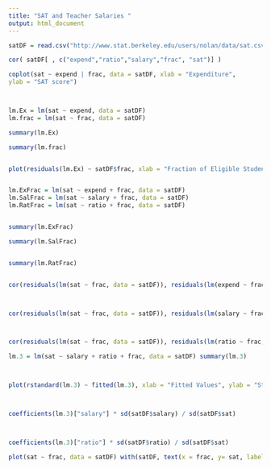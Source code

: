 ```yaml
---
title: "SAT and Teacher Salaries "
output: html_document
---
```



```r
satDF = read.csv("http://www.stat.berkeley.edu/users/nolan/data/sat.csv")

cor( satDF[ , c("expend","ratio","salary","frac", "sat")] )

coplot(sat ~ expend | frac, data = satDF, xlab = "Expenditure",
ylab = "SAT score")



lm.Ex = lm(sat ~ expend, data = satDF) 
lm.frac = lm(sat ~ frac, data = satDF)

summary(lm.Ex)

summary(lm.frac)


plot(residuals(lm.Ex) ~ satDF$frac, xlab = "Fraction of Eligible Students Taking SAT", ylab = "Residuals", main = "Model: SAT scores ~ Expenditures")


lm.ExFrac = lm(sat ~ expend + frac, data = satDF) 
lm.SalFrac = lm(sat ~ salary + frac, data = satDF) 
lm.RatFrac = lm(sat ~ ratio + frac, data = satDF)


summary(lm.ExFrac)

summary(lm.SalFrac)


summary(lm.RatFrac)


cor(residuals(lm(sat ~ frac, data = satDF)), residuals(lm(expend ~ frac, data = satDF)))



cor(residuals(lm(sat ~ frac, data = satDF)), residuals(lm(salary ~ frac, data = satDF)))



cor(residuals(lm(sat ~ frac, data = satDF)), residuals(lm(ratio ~ frac, data = satDF)))

lm.3 = lm(sat ~ salary + ratio + frac, data = satDF) summary(lm.3)



plot(rstandard(lm.3) ~ fitted(lm.3), xlab = "Fitted Values", ylab = "Standardized Residuals", main = "Model: sat ~ salary + ratio + frac")



coefficients(lm.3)["salary"] * sd(satDF$salary) / sd(satDF$sat)



coefficients(lm.3)["ratio"] * sd(satDF$ratio) / sd(satDF$sat)

plot(sat ~ frac, data = satDF) with(satDF, text(x = frac, y= sat, labels = State, cex = 0.5, pos = 4))




```



```r



```

